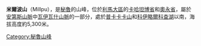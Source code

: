 {{Coord|10|27|46|S|76|51|13|W|display=title}}

'''米爾波山'''（Millpu），是[[秘魯|秘魯]]的山峰，位於[[利馬大區|利馬大區]]的[[卡哈坦博省|卡哈坦博省]]和[[奧永省|奧永省]]，屬於[[安第斯山脈|安第斯山脈]]中[[瓦伊瓦什山脈|瓦伊瓦什山脈]]的一部分，處於[[普卡卡卡山|普卡卡卡山]]和[[科伊略爾科查湖_(利馬大區)|科伊略爾科查湖]]以南，海拔高度約5,300米。

{{Peru-geo-stub}}
[[Category:秘魯山峰|Category:秘魯山峰]]